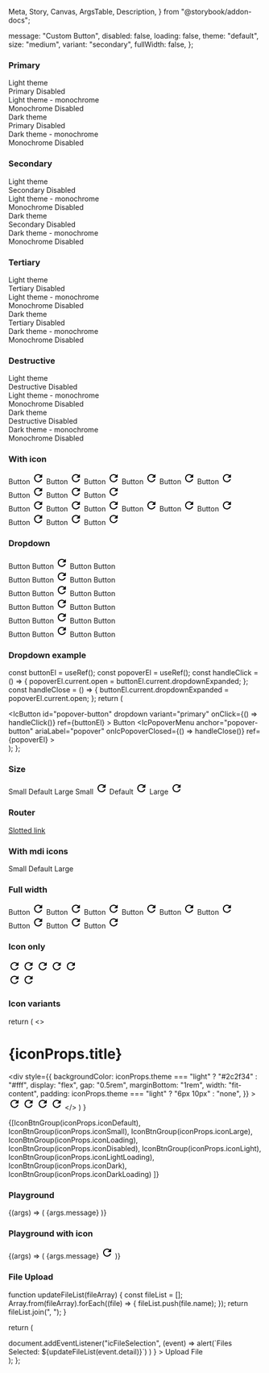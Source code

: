   Meta,
  Story,
  Canvas,
  ArgsTable,
  Description,
} from "@storybook/addon-docs";

<Meta title="Button" component={IcButton} />

<Description markdown={readme} />

  message: "Custom Button",
  disabled: false,
  loading: false,
  theme: "default",
  size: "medium",
  variant: "secondary",
  fullWidth: false,
};

### Primary

<Canvas>
  <Story name="Primary">
    <div
        style={{display: "flex", flexDirection: "row", width: "fit-content", backgroundColor: "#ececec"}}
      >
        <div
          style={{padding: "1rem", display: "flex", flexDirection: "column", gap: "0.5rem"}}
        >
          <IcTypography variant="subtitle-large"> Light theme </IcTypography>
          <div>
            <IcButton variant="primary" theme="light" id="mybuttonid">
              Primary
            </IcButton>
            <IcButton variant="primary" theme="light" disabled>
              Disabled
            </IcButton>
          </div>
        </div>
        <div
          style={{padding: "1rem", display: "flex", flexDirection: "column", gap: "0.5rem"}}
        >
          <IcTypography variant="subtitle-large">
            Light theme - monochrome
          </IcTypography>
          <div>
            <IcButton variant="primary" monochrome> Monochrome </IcButton>
            <IcButton variant="primary" disabled monochrome theme="light">
              Disabled
            </IcButton>
          </div>
        </div>
      </div>
      <div
        style={{display: "flex", flexDirection: "row", marginTop: "1rem", backgroundColor: "#474A48", borderRadius: "5px", width: "fit-content"}}
      >
        <div
          style={{padding: "1rem", display: "flex", flexDirection: "column", gap: "0.5rem"}}
        >
          <IcTypography variant="subtitle-large" style={{color: "white"}}>
            Dark theme
          </IcTypography>
          <div>
            <IcButton variant="primary" theme="dark" id="mybuttonid">
              Primary
            </IcButton>
            <IcButton variant="primary" theme="dark" disabled>
              Disabled
            </IcButton>
          </div>
        </div>
        <div
          style={{padding: "1rem", display: "flex", flexDirection: "column", gap: "0.5rem"}}
        >
          <IcTypography variant="subtitle-large" style={{color: "white"}}>
            Dark theme - monochrome
          </IcTypography>
          <div>
            <IcButton variant="primary" monochrome theme="dark">
              Monochrome
            </IcButton>
            <IcButton variant="primary" disabled monochrome theme="dark">
              Disabled
            </IcButton>
          </div>
        </div>
      </div>
  </Story>
</Canvas>

### Secondary

<Canvas>
  <Story name="Secondary">
   <div
        style={{display: "flex", flexDirection: "row", width: "fit-content", backgroundColor: "#ececec"}}
      >
        <div
          style={{padding: "1rem", display: "flex", flexDirection: "column", gap: "0.5rem"}}
        >
          <IcTypography variant="subtitle-large"> Light theme </IcTypography>
          <div>
            <IcButton variant="secondary" theme="light" id="mybuttonid">
              Secondary
            </IcButton>
            <IcButton variant="secondary" theme="light" disabled>
              Disabled
            </IcButton>
          </div>
        </div>
        <div
          style={{padding: "1rem", display: "flex", flexDirection: "column", gap: "0.5rem"}}
        >
          <IcTypography variant="subtitle-large">
            Light theme - monochrome
          </IcTypography>
          <div>
            <IcButton variant="secondary" monochrome> Monochrome </IcButton>
            <IcButton variant="secondary" disabled monochrome theme="light">
              Disabled
            </IcButton>
          </div>
        </div>
      </div>
      <div
        style={{display: "flex", flexDirection: "row", marginTop: "1rem", backgroundColor: "#474A48", borderRadius: "5px", width: "fit-content"}}
      >
        <div
          style={{padding: "1rem", display: "flex", flexDirection: "column", gap: "0.5rem"}}
        >
          <IcTypography variant="subtitle-large" style={{color: "white"}}>
            Dark theme
          </IcTypography>
          <div>
            <IcButton variant="secondary" theme="dark" id="mybuttonid">
              Secondary
            </IcButton>
            <IcButton variant="secondary" theme="dark" disabled>
              Disabled
            </IcButton>
          </div>
        </div>
        <div
          style={{padding: "1rem", display: "flex", flexDirection: "column", gap: "0.5rem"}}
        >
          <IcTypography variant="subtitle-large" style={{color: "white"}}>
            Dark theme - monochrome
          </IcTypography>
          <div>
            <IcButton variant="secondary" monochrome theme="dark">
              Monochrome
            </IcButton>
            <IcButton variant="secondary" disabled monochrome theme="dark">
              Disabled
            </IcButton>
          </div>
        </div>
      </div>
  </Story>
</Canvas>

### Tertiary

<Canvas>
  <Story name="Tertiary">
   <div
        style={{display: "flex", flexDirection: "row", width: "fit-content", backgroundColor: "#ececec"}}
      >
        <div
          style={{padding: "1rem", display: "flex", flexDirection: "column", gap: "0.5rem"}}
        >
          <IcTypography variant="subtitle-large"> Light theme </IcTypography>
          <div>
            <IcButton variant="tertiary" theme="light" id="mybuttonid">
              Tertiary
            </IcButton>
            <IcButton variant="tertiary" theme="light" disabled>
              Disabled
            </IcButton>
          </div>
        </div>
        <div
          style={{padding: "1rem", display: "flex", flexDirection: "column", gap: "0.5rem"}}
        >
          <IcTypography variant="subtitle-large">
            Light theme - monochrome
          </IcTypography>
          <div>
            <IcButton variant="tertiary" monochrome> Monochrome </IcButton>
            <IcButton variant="tertiary" disabled monochrome theme="light">
              Disabled
            </IcButton>
          </div>
        </div>
      </div>
      <div
        style={{display: "flex", flexDirection: "row", marginTop: "1rem", backgroundColor: "#474A48", borderRadius: "5px", width: "fit-content"}}
      >
        <div
          style={{padding: "1rem", display: "flex", flexDirection: "column", gap: "0.5rem"}}
        >
          <IcTypography variant="subtitle-large" style={{color: "white"}}>
            Dark theme
          </IcTypography>
          <div>
            <IcButton variant="tertiary" theme="dark" id="mybuttonid">
              Tertiary
            </IcButton>
            <IcButton variant="tertiary" theme="dark" disabled>
              Disabled
            </IcButton>
          </div>
        </div>
        <div
          style={{padding: "1rem", display: "flex", flexDirection: "column", gap: "0.5rem"}}
        >
          <IcTypography variant="subtitle-large" style={{color: "white"}}>
            Dark theme - monochrome
          </IcTypography>
          <div>
            <IcButton variant="tertiary" monochrome theme="dark">
              Monochrome
            </IcButton>
            <IcButton variant="tertiary" disabled monochrome theme="dark">
              Disabled
            </IcButton>
          </div>
        </div>
      </div>
  </Story>
</Canvas>

### Destructive

<Canvas>
  <Story name="Destructive">
    <div
        style={{display: "flex", flexDirection: "row", width: "fit-content", backgroundColor: "#ececec"}}
      >
        <div
          style={{padding: "1rem", display: "flex", flexDirection: "column", gap: "0.5rem"}}
        >
          <IcTypography variant="subtitle-large"> Light theme </IcTypography>
          <div>
            <IcButton variant="destructive" theme="light" id="mybuttonid">
              Destructive
            </IcButton>
            <IcButton variant="destructive" theme="light" disabled>
              Disabled
            </IcButton>
          </div>
        </div>
        <div
          style={{padding: "1rem", display: "flex", flexDirection: "column", gap: "0.5rem"}}
        >
          <IcTypography variant="subtitle-large">
            Light theme - monochrome
          </IcTypography>
          <div>
            <IcButton variant="destructive" monochrome> Monochrome </IcButton>
            <IcButton variant="destructive" disabled monochrome theme="light">
              Disabled
            </IcButton>
          </div>
        </div>
      </div>
      <div
        style={{display: "flex", flexDirection: "row", marginTop: "1rem", backgroundColor: "#474A48", borderRadius: "5px", width: "fit-content"}}
      >
        <div
          style={{padding: "1rem", display: "flex", flexDirection: "column", gap: "0.5rem"}}
        >
          <IcTypography variant="subtitle-large" style={{color: "white"}}>
            Dark theme
          </IcTypography>
          <div>
            <IcButton variant="destructive" theme="dark" id="mybuttonid">
              Destructive
            </IcButton>
            <IcButton variant="destructive" theme="dark" disabled>
              Disabled
            </IcButton>
          </div>
        </div>
        <div
          style={{padding: "1rem", display: "flex", flexDirection: "column", gap: "0.5rem"}}
        >
          <IcTypography variant="subtitle-large" style={{color: "white"}}>
            Dark theme - monochrome
          </IcTypography>
          <div>
            <IcButton variant="destructive" monochrome theme="dark">
              Monochrome
            </IcButton>
            <IcButton variant="destructive" disabled monochrome theme="dark">
              Disabled
            </IcButton>
          </div>
        </div>
      </div>
  </Story>
</Canvas>

### With icon

<Canvas>
  <Story name="With icon">
    <div>
      <IcButton variant="primary">
        Button
        <svg
          slot="left-icon"
          xmlns="http://www.w3.org/2000/svg"
          height="24px"
          viewBox="0 0 24 24"
          width="24px"
          fill="#000000"
        >
          <path d="M0 0h24v24H0V0z" fill="none" />
          <path d="M17.65 6.35C16.2 4.9 14.21 4 12 4c-4.42 0-7.99 3.58-7.99 8s3.57 8 7.99 8c3.73 0 6.84-2.55 7.73-6h-2.08c-.82 2.33-3.04 4-5.65 4-3.31 0-6-2.69-6-6s2.69-6 6-6c1.66 0 3.14.69 4.22 1.78L13 11h7V4l-2.35 2.35z" />
        </svg>
      </IcButton>
      <IcButton variant="secondary">
        Button
        <svg
          slot="left-icon"
          xmlns="http://www.w3.org/2000/svg"
          height="24px"
          viewBox="0 0 24 24"
          width="24px"
          fill="#000000"
        >
          <path d="M0 0h24v24H0V0z" fill="none" />
          <path d="M17.65 6.35C16.2 4.9 14.21 4 12 4c-4.42 0-7.99 3.58-7.99 8s3.57 8 7.99 8c3.73 0 6.84-2.55 7.73-6h-2.08c-.82 2.33-3.04 4-5.65 4-3.31 0-6-2.69-6-6s2.69-6 6-6c1.66 0 3.14.69 4.22 1.78L13 11h7V4l-2.35 2.35z" />
        </svg>
      </IcButton>
      <IcButton variant="tertiary">
        Button
        <svg
          slot="left-icon"
          xmlns="http://www.w3.org/2000/svg"
          height="24px"
          viewBox="0 0 24 24"
          width="24px"
          fill="#000000"
        >
          <path d="M0 0h24v24H0V0z" fill="none" />
          <path d="M17.65 6.35C16.2 4.9 14.21 4 12 4c-4.42 0-7.99 3.58-7.99 8s3.57 8 7.99 8c3.73 0 6.84-2.55 7.73-6h-2.08c-.82 2.33-3.04 4-5.65 4-3.31 0-6-2.69-6-6s2.69-6 6-6c1.66 0 3.14.69 4.22 1.78L13 11h7V4l-2.35 2.35z" />
        </svg>
      </IcButton>
      <IcButton theme="dark">
        Button
        <svg
          slot="left-icon"
          xmlns="http://www.w3.org/2000/svg"
          height="24px"
          viewBox="0 0 24 24"
          width="24px"
          fill="#000000"
        >
          <path d="M0 0h24v24H0V0z" fill="none" />
          <path d="M17.65 6.35C16.2 4.9 14.21 4 12 4c-4.42 0-7.99 3.58-7.99 8s3.57 8 7.99 8c3.73 0 6.84-2.55 7.73-6h-2.08c-.82 2.33-3.04 4-5.65 4-3.31 0-6-2.69-6-6s2.69-6 6-6c1.66 0 3.14.69 4.22 1.78L13 11h7V4l-2.35 2.35z" />
        </svg>
      </IcButton>
      <IcButton variant="destructive">
        Button
        <svg
          slot="left-icon"
          xmlns="http://www.w3.org/2000/svg"
          height="24px"
          viewBox="0 0 24 24"
          width="24px"
          fill="#000000"
        >
          <path d="M0 0h24v24H0V0z" fill="none" />
          <path d="M17.65 6.35C16.2 4.9 14.21 4 12 4c-4.42 0-7.99 3.58-7.99 8s3.57 8 7.99 8c3.73 0 6.84-2.55 7.73-6h-2.08c-.82 2.33-3.04 4-5.65 4-3.31 0-6-2.69-6-6s2.69-6 6-6c1.66 0 3.14.69 4.22 1.78L13 11h7V4l-2.35 2.35z" />
        </svg>
      </IcButton>
      <IcButton variant="destructive" disabled>
        Button
        <svg
          slot="left-icon"
          xmlns="http://www.w3.org/2000/svg"
          height="24px"
          viewBox="0 0 24 24"
          width="24px"
          fill="#000000"
        >
          <path d="M0 0h24v24H0V0z" fill="none" />
          <path d="M17.65 6.35C16.2 4.9 14.21 4 12 4c-4.42 0-7.99 3.58-7.99 8s3.57 8 7.99 8c3.73 0 6.84-2.55 7.73-6h-2.08c-.82 2.33-3.04 4-5.65 4-3.31 0-6-2.69-6-6s2.69-6 6-6c1.66 0 3.14.69 4.22 1.78L13 11h7V4l-2.35 2.35z" />
        </svg>
      </IcButton>
      <div
        style={{
          backgroundColor: "#2c2f34",
          display: "inline-block",
          padding: "6px 10px",
        }}
      >
        <IcButton variant="primary" theme="light">
          Button
          <svg
            slot="left-icon"
            xmlns="http://www.w3.org/2000/svg"
            height="24px"
            viewBox="0 0 24 24"
            width="24px"
            fill="#000000"
          >
            <path d="M0 0h24v24H0V0z" fill="none" />
            <path d="M17.65 6.35C16.2 4.9 14.21 4 12 4c-4.42 0-7.99 3.58-7.99 8s3.57 8 7.99 8c3.73 0 6.84-2.55 7.73-6h-2.08c-.82 2.33-3.04 4-5.65 4-3.31 0-6-2.69-6-6s2.69-6 6-6c1.66 0 3.14.69 4.22 1.78L13 11h7V4l-2.35 2.35z" />
          </svg>
        </IcButton>
        <IcButton variant="secondary" theme="light">
          Button
          <svg
            slot="left-icon"
            xmlns="http://www.w3.org/2000/svg"
            height="24px"
            viewBox="0 0 24 24"
            width="24px"
            fill="#000000"
          >
            <path d="M0 0h24v24H0V0z" fill="none" />
            <path d="M17.65 6.35C16.2 4.9 14.21 4 12 4c-4.42 0-7.99 3.58-7.99 8s3.57 8 7.99 8c3.73 0 6.84-2.55 7.73-6h-2.08c-.82 2.33-3.04 4-5.65 4-3.31 0-6-2.69-6-6s2.69-6 6-6c1.66 0 3.14.69 4.22 1.78L13 11h7V4l-2.35 2.35z" />
          </svg>
        </IcButton>
        <IcButton variant="tertiary" theme="light">
          Button
          <svg
            slot="left-icon"
            xmlns="http://www.w3.org/2000/svg"
            height="24px"
            viewBox="0 0 24 24"
            width="24px"
            fill="#000000"
          >
            <path d="M0 0h24v24H0V0z" fill="none" />
            <path d="M17.65 6.35C16.2 4.9 14.21 4 12 4c-4.42 0-7.99 3.58-7.99 8s3.57 8 7.99 8c3.73 0 6.84-2.55 7.73-6h-2.08c-.82 2.33-3.04 4-5.65 4-3.31 0-6-2.69-6-6s2.69-6 6-6c1.66 0 3.14.69 4.22 1.78L13 11h7V4l-2.35 2.35z" />
          </svg>
        </IcButton>
      </div>
    </div>
    <div>
      <IcButton variant="primary">
        Button
        <svg
          slot="right-icon"
          xmlns="http://www.w3.org/2000/svg"
          height="24px"
          viewBox="0 0 24 24"
          width="24px"
          fill="#000000"
        >
          <path d="M0 0h24v24H0V0z" fill="none" />
          <path d="M17.65 6.35C16.2 4.9 14.21 4 12 4c-4.42 0-7.99 3.58-7.99 8s3.57 8 7.99 8c3.73 0 6.84-2.55 7.73-6h-2.08c-.82 2.33-3.04 4-5.65 4-3.31 0-6-2.69-6-6s2.69-6 6-6c1.66 0 3.14.69 4.22 1.78L13 11h7V4l-2.35 2.35z" />
        </svg>
      </IcButton>
      <IcButton variant="secondary">
        Button
        <svg
          slot="right-icon"
          xmlns="http://www.w3.org/2000/svg"
          height="24px"
          viewBox="0 0 24 24"
          width="24px"
          fill="#000000"
        >
          <path d="M0 0h24v24H0V0z" fill="none" />
          <path d="M17.65 6.35C16.2 4.9 14.21 4 12 4c-4.42 0-7.99 3.58-7.99 8s3.57 8 7.99 8c3.73 0 6.84-2.55 7.73-6h-2.08c-.82 2.33-3.04 4-5.65 4-3.31 0-6-2.69-6-6s2.69-6 6-6c1.66 0 3.14.69 4.22 1.78L13 11h7V4l-2.35 2.35z" />
        </svg>
      </IcButton>
      <IcButton variant="tertiary">
        Button
        <svg
          slot="right-icon"
          xmlns="http://www.w3.org/2000/svg"
          height="24px"
          viewBox="0 0 24 24"
          width="24px"
          fill="#000000"
        >
          <path d="M0 0h24v24H0V0z" fill="none" />
          <path d="M17.65 6.35C16.2 4.9 14.21 4 12 4c-4.42 0-7.99 3.58-7.99 8s3.57 8 7.99 8c3.73 0 6.84-2.55 7.73-6h-2.08c-.82 2.33-3.04 4-5.65 4-3.31 0-6-2.69-6-6s2.69-6 6-6c1.66 0 3.14.69 4.22 1.78L13 11h7V4l-2.35 2.35z" />
        </svg>
      </IcButton>
      <IcButton theme="dark">
        Button
        <svg
          slot="right-icon"
          xmlns="http://www.w3.org/2000/svg"
          height="24px"
          viewBox="0 0 24 24"
          width="24px"
          fill="#000000"
        >
          <path d="M0 0h24v24H0V0z" fill="none" />
          <path d="M17.65 6.35C16.2 4.9 14.21 4 12 4c-4.42 0-7.99 3.58-7.99 8s3.57 8 7.99 8c3.73 0 6.84-2.55 7.73-6h-2.08c-.82 2.33-3.04 4-5.65 4-3.31 0-6-2.69-6-6s2.69-6 6-6c1.66 0 3.14.69 4.22 1.78L13 11h7V4l-2.35 2.35z" />
        </svg>
      </IcButton>
      <IcButton variant="destructive">
        Button
        <svg
          slot="right-icon"
          xmlns="http://www.w3.org/2000/svg"
          height="24px"
          viewBox="0 0 24 24"
          width="24px"
          fill="#000000"
        >
          <path d="M0 0h24v24H0V0z" fill="none" />
          <path d="M17.65 6.35C16.2 4.9 14.21 4 12 4c-4.42 0-7.99 3.58-7.99 8s3.57 8 7.99 8c3.73 0 6.84-2.55 7.73-6h-2.08c-.82 2.33-3.04 4-5.65 4-3.31 0-6-2.69-6-6s2.69-6 6-6c1.66 0 3.14.69 4.22 1.78L13 11h7V4l-2.35 2.35z" />
        </svg>
      </IcButton>
      <IcButton variant="destructive" disabled>
        Button
        <svg
          slot="right-icon"
          xmlns="http://www.w3.org/2000/svg"
          height="24px"
          viewBox="0 0 24 24"
          width="24px"
          fill="#000000"
        >
          <path d="M0 0h24v24H0V0z" fill="none" />
          <path d="M17.65 6.35C16.2 4.9 14.21 4 12 4c-4.42 0-7.99 3.58-7.99 8s3.57 8 7.99 8c3.73 0 6.84-2.55 7.73-6h-2.08c-.82 2.33-3.04 4-5.65 4-3.31 0-6-2.69-6-6s2.69-6 6-6c1.66 0 3.14.69 4.22 1.78L13 11h7V4l-2.35 2.35z" />
        </svg>
      </IcButton>
      <div
        style={{
          backgroundColor: "#2c2f34",
          display: "inline-block",
          padding: "6px 10px",
        }}
      >
        <IcButton variant="primary" theme="light">
          Button
          <svg
            slot="right-icon"
            xmlns="http://www.w3.org/2000/svg"
            height="24px"
            viewBox="0 0 24 24"
            width="24px"
            fill="#000000"
          >
            <path d="M0 0h24v24H0V0z" fill="none" />
            <path d="M17.65 6.35C16.2 4.9 14.21 4 12 4c-4.42 0-7.99 3.58-7.99 8s3.57 8 7.99 8c3.73 0 6.84-2.55 7.73-6h-2.08c-.82 2.33-3.04 4-5.65 4-3.31 0-6-2.69-6-6s2.69-6 6-6c1.66 0 3.14.69 4.22 1.78L13 11h7V4l-2.35 2.35z" />
          </svg>
        </IcButton>
        <IcButton variant="secondary" theme="light">
          Button
          <svg
            slot="right-icon"
            xmlns="http://www.w3.org/2000/svg"
            height="24px"
            viewBox="0 0 24 24"
            width="24px"
            fill="#000000"
          >
            <path d="M0 0h24v24H0V0z" fill="none" />
            <path d="M17.65 6.35C16.2 4.9 14.21 4 12 4c-4.42 0-7.99 3.58-7.99 8s3.57 8 7.99 8c3.73 0 6.84-2.55 7.73-6h-2.08c-.82 2.33-3.04 4-5.65 4-3.31 0-6-2.69-6-6s2.69-6 6-6c1.66 0 3.14.69 4.22 1.78L13 11h7V4l-2.35 2.35z" />
          </svg>
        </IcButton>
        <IcButton variant="tertiary" theme="light">
          Button
          <svg
            slot="right-icon"
            xmlns="http://www.w3.org/2000/svg"
            height="24px"
            viewBox="0 0 24 24"
            width="24px"
            fill="#000000"
          >
            <path d="M0 0h24v24H0V0z" fill="none" />
            <path d="M17.65 6.35C16.2 4.9 14.21 4 12 4c-4.42 0-7.99 3.58-7.99 8s3.57 8 7.99 8c3.73 0 6.84-2.55 7.73-6h-2.08c-.82 2.33-3.04 4-5.65 4-3.31 0-6-2.69-6-6s2.69-6 6-6c1.66 0 3.14.69 4.22 1.78L13 11h7V4l-2.35 2.35z" />
          </svg>
        </IcButton>
      </div>
    </div>
  </Story>
</Canvas>

### Dropdown

<Canvas>
  <Story name="Dropdown">
    <div>
      <div style={{ padding: "6px" }}>
        <IcButton dropdown="true" variant="primary">
          Button
        </IcButton>
        <IcButton dropdown="true" variant="primary">
          Button
          <svg
            slot="left-icon"
            xmlns="http://www.w3.org/2000/svg"
            height="24px"
            viewBox="0 0 24 24"
            width="24px"
            fill="#000000"
          >
            <path d="M0 0h24v24H0V0z" fill="none" />
            <path d="M17.65 6.35C16.2 4.9 14.21 4 12 4c-4.42 0-7.99 3.58-7.99 8s3.57 8 7.99 8c3.73 0 6.84-2.55 7.73-6h-2.08c-.82 2.33-3.04 4-5.65 4-3.31 0-6-2.69-6-6s2.69-6 6-6c1.66 0 3.14.69 4.22 1.78L13 11h7V4l-2.35 2.35z" />
          </svg>
        </IcButton>
        <IcButton dropdown="true" variant="secondary">
          Button
        </IcButton>
        <IcButton dropdown="true" variant="tertiary">
          Button
        </IcButton>
      </div>
      <div style={{ padding: "6px" }}>
        <IcButton dropdown="true" disabled="true" variant="primary">
          Button
        </IcButton>
        <IcButton dropdown="true" disabled="true" variant="primary">
          Button
          <svg
            slot="left-icon"
            xmlns="http://www.w3.org/2000/svg"
            height="24px"
            viewBox="0 0 24 24"
            width="24px"
            fill="#000000"
          >
            <path d="M0 0h24v24H0V0z" fill="none" />
            <path d="M17.65 6.35C16.2 4.9 14.21 4 12 4c-4.42 0-7.99 3.58-7.99 8s3.57 8 7.99 8c3.73 0 6.84-2.55 7.73-6h-2.08c-.82 2.33-3.04 4-5.65 4-3.31 0-6-2.69-6-6s2.69-6 6-6c1.66 0 3.14.69 4.22 1.78L13 11h7V4l-2.35 2.35z" />
          </svg>
        </IcButton>
        <IcButton dropdown="true" disabled="true" variant="secondary">
          Button
        </IcButton>
        <IcButton dropdown="true" disabled="true" variant="tertiary">
          Button
        </IcButton>
      </div>
      <div style={{ padding: "6px" }}>
        <IcButton dropdown="true" variant="primary" theme="dark">
          Button
        </IcButton>
        <IcButton dropdown="true" theme="dark" variant="primary">
          Button
          <svg
            slot="left-icon"
            xmlns="http://www.w3.org/2000/svg"
            height="24px"
            viewBox="0 0 24 24"
            width="24px"
            fill="#000000"
          >
            <path d="M0 0h24v24H0V0z" fill="none" />
            <path d="M17.65 6.35C16.2 4.9 14.21 4 12 4c-4.42 0-7.99 3.58-7.99 8s3.57 8 7.99 8c3.73 0 6.84-2.55 7.73-6h-2.08c-.82 2.33-3.04 4-5.65 4-3.31 0-6-2.69-6-6s2.69-6 6-6c1.66 0 3.14.69 4.22 1.78L13 11h7V4l-2.35 2.35z" />
          </svg>
        </IcButton>
        <IcButton dropdown="true" variant="secondary" theme="dark">
          Button
        </IcButton>
        <IcButton dropdown="true" variant="tertiary" theme="dark">
          Button
        </IcButton>
      </div>
      <div
        style={{
          backgroundColor: "#2c2f34",
          padding: "6px 10px",
          width: "fit-content",
        }}
      >
        <IcButton dropdown="true" variant="primary" theme="light">
          Button
        </IcButton>
        <IcButton dropdown="true" theme="light" variant="primary">
          Button
          <svg
            slot="left-icon"
            xmlns="http://www.w3.org/2000/svg"
            height="24px"
            viewBox="0 0 24 24"
            width="24px"
            fill="#000000"
          >
            <path d="M0 0h24v24H0V0z" fill="none" />
            <path d="M17.65 6.35C16.2 4.9 14.21 4 12 4c-4.42 0-7.99 3.58-7.99 8s3.57 8 7.99 8c3.73 0 6.84-2.55 7.73-6h-2.08c-.82 2.33-3.04 4-5.65 4-3.31 0-6-2.69-6-6s2.69-6 6-6c1.66 0 3.14.69 4.22 1.78L13 11h7V4l-2.35 2.35z" />
          </svg>
        </IcButton>
        <IcButton dropdown="true" variant="secondary" theme="light">
          Button
        </IcButton>
        <IcButton
          dropdown="true"
          variant="tertiary"
          theme="light"
          id="mybuttonid"
          onclick="alert('test')"
        >
          Button
        </IcButton>
      </div>
      <div style={{ padding: "6px" }}>
        <IcButton dropdown="true" variant="primary" size="small">
          Button
        </IcButton>
        <IcButton dropdown="true" size="small" variant="primary">
          Button
          <svg
            slot="left-icon"
            xmlns="http://www.w3.org/2000/svg"
            height="24px"
            viewBox="0 0 24 24"
            width="24px"
            fill="#000000"
          >
            <path d="M0 0h24v24H0V0z" fill="none" />
            <path d="M17.65 6.35C16.2 4.9 14.21 4 12 4c-4.42 0-7.99 3.58-7.99 8s3.57 8 7.99 8c3.73 0 6.84-2.55 7.73-6h-2.08c-.82 2.33-3.04 4-5.65 4-3.31 0-6-2.69-6-6s2.69-6 6-6c1.66 0 3.14.69 4.22 1.78L13 11h7V4l-2.35 2.35z" />
          </svg>
        </IcButton>
        <IcButton dropdown="true" variant="secondary" size="small">
          Button
        </IcButton>
        <IcButton dropdown="true" variant="tertiary" size="small">
          Button
        </IcButton>
      </div>
      <div style={{ padding: "6px" }}>
        <IcButton dropdown="true" variant="primary" size="large">
          Button
        </IcButton>
        <IcButton dropdown="true" size="large" variant="primary">
          Button
          <svg
            slot="left-icon"
            xmlns="http://www.w3.org/2000/svg"
            height="24px"
            viewBox="0 0 24 24"
            width="24px"
            fill="#000000"
          >
            <path d="M0 0h24v24H0V0z" fill="none" />
            <path d="M17.65 6.35C16.2 4.9 14.21 4 12 4c-4.42 0-7.99 3.58-7.99 8s3.57 8 7.99 8c3.73 0 6.84-2.55 7.73-6h-2.08c-.82 2.33-3.04 4-5.65 4-3.31 0-6-2.69-6-6s2.69-6 6-6c1.66 0 3.14.69 4.22 1.78L13 11h7V4l-2.35 2.35z" />
          </svg>
        </IcButton>
        <IcButton dropdown="true" variant="secondary" size="large">
          Button
        </IcButton>
        <IcButton dropdown="true" variant="tertiary" size="large">
          Button
        </IcButton>
      </div>
    </div>
  </Story>
</Canvas>

### Dropdown example

  const buttonEl = useRef();
  const popoverEl = useRef();
  const handleClick = () => {
    popoverEl.current.open = buttonEl.current.dropdownExpanded;
  };
  const handleClose = () => {
    buttonEl.current.dropdownExpanded = popoverEl.current.open;
  };
  return (
    <div>
      <IcButton
        id="popover-button"
        dropdown
        variant="primary"
        onClick={() => handleClick()}
        ref={buttonEl}
      >
        Button
      </IcButton>
      <IcPopoverMenu
        anchor="popover-button"
        ariaLabel="popover"
        onIcPopoverClosed={() => handleClose()}
        ref={popoverEl}
      >
        <IcMenuItem label="Copy code"></IcMenuItem>
        <IcMenuItem label="Paste code"></IcMenuItem>
        <IcMenuItem label="Actions"></IcMenuItem>
      </IcPopoverMenu>
    </div>
  );
};

<Canvas>
  <Story name="Dropdown example">
    <PopoverDropdown />
  </Story>
</Canvas>

### Size

<Canvas>
  <Story name="Size">
    <IcButton variant="primary" size="small">
      Small
    </IcButton>
    <IcButton variant="primary">Default</IcButton>
    <IcButton variant="primary" size="large">
      Large
    </IcButton>
    <IcButton variant="primary" size="small">
      Small
      <svg
        slot="left-icon"
        xmlns="http://www.w3.org/2000/svg"
        height="24px"
        viewBox="0 0 24 24"
        width="24px"
        fill="#000000"
      >
        <path d="M0 0h24v24H0V0z" fill="none" />
        <path d="M17.65 6.35C16.2 4.9 14.21 4 12 4c-4.42 0-7.99 3.58-7.99 8s3.57 8 7.99 8c3.73 0 6.84-2.55 7.73-6h-2.08c-.82 2.33-3.04 4-5.65 4-3.31 0-6-2.69-6-6s2.69-6 6-6c1.66 0 3.14.69 4.22 1.78L13 11h7V4l-2.35 2.35z" />
      </svg>
    </IcButton>
    <IcButton variant="primary">
      Default
      <svg
        slot="left-icon"
        xmlns="http://www.w3.org/2000/svg"
        height="24px"
        viewBox="0 0 24 24"
        width="24px"
        fill="#000000"
      >
        <path d="M0 0h24v24H0V0z" fill="none" />
        <path d="M17.65 6.35C16.2 4.9 14.21 4 12 4c-4.42 0-7.99 3.58-7.99 8s3.57 8 7.99 8c3.73 0 6.84-2.55 7.73-6h-2.08c-.82 2.33-3.04 4-5.65 4-3.31 0-6-2.69-6-6s2.69-6 6-6c1.66 0 3.14.69 4.22 1.78L13 11h7V4l-2.35 2.35z" />
      </svg>
    </IcButton>
    <IcButton variant="primary" size="large">
      Large
      <svg
        slot="left-icon"
        xmlns="http://www.w3.org/2000/svg"
        height="24px"
        viewBox="0 0 24 24"
        width="24px"
        fill="#000000"
      >
        <path d="M0 0h24v24H0V0z" fill="none" />
        <path d="M17.65 6.35C16.2 4.9 14.21 4 12 4c-4.42 0-7.99 3.58-7.99 8s3.57 8 7.99 8c3.73 0 6.84-2.55 7.73-6h-2.08c-.82 2.33-3.04 4-5.65 4-3.31 0-6-2.69-6-6s2.69-6 6-6c1.66 0 3.14.69 4.22 1.78L13 11h7V4l-2.35 2.35z" />
      </svg>
    </IcButton>
  </Story>
</Canvas>

### Router

<Canvas>
  <Story name="Router">
    <IcButton>
      <a slot="router-item" href="/">
        Slotted link
      </a>
    </IcButton>
  </Story>
</Canvas>

### With mdi icons

<Canvas>
  <Story name="With mdi icons">
    <IcButton variant="primary" size="small">
      Small
      <SlottedSVG slot="left-icon" path={mdiAccountGroup} />
    </IcButton>
    <IcButton variant="primary">
      Default
      <SlottedSVG slot="left-icon" path={mdiAccountGroup} />
    </IcButton>
    <IcButton variant="primary" size="large">
      Large
      <SlottedSVG slot="left-icon" path={mdiAccountGroup} />
    </IcButton>
  </Story>
</Canvas>

### Full width

<Canvas>
  <Story name="Full width">
    <IcButton variant="primary" fullWidth="true">
      Button
      <svg
        slot="left-icon"
        xmlns="http://www.w3.org/2000/svg"
        height="24px"
        viewBox="0 0 24 24"
        width="24px"
        fill="#000000"
      >
        <path d="M0 0h24v24H0V0z" fill="none" />
        <path d="M17.65 6.35C16.2 4.9 14.21 4 12 4c-4.42 0-7.99 3.58-7.99 8s3.57 8 7.99 8c3.73 0 6.84-2.55 7.73-6h-2.08c-.82 2.33-3.04 4-5.65 4-3.31 0-6-2.69-6-6s2.69-6 6-6c1.66 0 3.14.69 4.22 1.78L13 11h7V4l-2.35 2.35z" />
      </svg>
    </IcButton>
    <IcButton variant="secondary" fullWidth="true">
      Button
      <svg
        slot="left-icon"
        xmlns="http://www.w3.org/2000/svg"
        height="24px"
        viewBox="0 0 24 24"
        width="24px"
        fill="#000000"
      >
        <path d="M0 0h24v24H0V0z" fill="none" />
        <path d="M17.65 6.35C16.2 4.9 14.21 4 12 4c-4.42 0-7.99 3.58-7.99 8s3.57 8 7.99 8c3.73 0 6.84-2.55 7.73-6h-2.08c-.82 2.33-3.04 4-5.65 4-3.31 0-6-2.69-6-6s2.69-6 6-6c1.66 0 3.14.69 4.22 1.78L13 11h7V4l-2.35 2.35z" />
      </svg>
    </IcButton>
    <IcButton variant="tertiary" fullWidth="true">
      Button
      <svg
        slot="left-icon"
        xmlns="http://www.w3.org/2000/svg"
        height="24px"
        viewBox="0 0 24 24"
        width="24px"
        fill="#000000"
      >
        <path d="M0 0h24v24H0V0z" fill="none" />
        <path d="M17.65 6.35C16.2 4.9 14.21 4 12 4c-4.42 0-7.99 3.58-7.99 8s3.57 8 7.99 8c3.73 0 6.84-2.55 7.73-6h-2.08c-.82 2.33-3.04 4-5.65 4-3.31 0-6-2.69-6-6s2.69-6 6-6c1.66 0 3.14.69 4.22 1.78L13 11h7V4l-2.35 2.35z" />
      </svg>
    </IcButton>
    <IcButton theme="dark" fullWidth="true">
      Button
      <svg
        slot="left-icon"
        xmlns="http://www.w3.org/2000/svg"
        height="24px"
        viewBox="0 0 24 24"
        width="24px"
        fill="#000000"
      >
        <path d="M0 0h24v24H0V0z" fill="none" />
        <path d="M17.65 6.35C16.2 4.9 14.21 4 12 4c-4.42 0-7.99 3.58-7.99 8s3.57 8 7.99 8c3.73 0 6.84-2.55 7.73-6h-2.08c-.82 2.33-3.04 4-5.65 4-3.31 0-6-2.69-6-6s2.69-6 6-6c1.66 0 3.14.69 4.22 1.78L13 11h7V4l-2.35 2.35z" />
      </svg>
    </IcButton>
    <IcButton variant="destructive" fullWidth="true">
      Button
      <svg
        slot="left-icon"
        xmlns="http://www.w3.org/2000/svg"
        height="24px"
        viewBox="0 0 24 24"
        width="24px"
        fill="#000000"
      >
        <path d="M0 0h24v24H0V0z" fill="none" />
        <path d="M17.65 6.35C16.2 4.9 14.21 4 12 4c-4.42 0-7.99 3.58-7.99 8s3.57 8 7.99 8c3.73 0 6.84-2.55 7.73-6h-2.08c-.82 2.33-3.04 4-5.65 4-3.31 0-6-2.69-6-6s2.69-6 6-6c1.66 0 3.14.69 4.22 1.78L13 11h7V4l-2.35 2.35z" />
      </svg>
    </IcButton>
    <IcButton variant="destructive" disabled fullWidth="true">
      Button
      <svg
        slot="left-icon"
        xmlns="http://www.w3.org/2000/svg"
        height="24px"
        viewBox="0 0 24 24"
        width="24px"
        fill="#000000"
      >
        <path d="M0 0h24v24H0V0z" fill="none" />
        <path d="M17.65 6.35C16.2 4.9 14.21 4 12 4c-4.42 0-7.99 3.58-7.99 8s3.57 8 7.99 8c3.73 0 6.84-2.55 7.73-6h-2.08c-.82 2.33-3.04 4-5.65 4-3.31 0-6-2.69-6-6s2.69-6 6-6c1.66 0 3.14.69 4.22 1.78L13 11h7V4l-2.35 2.35z" />
      </svg>
    </IcButton>
    <div style={{ backgroundColor: "#2c2f34", padding: "6px 10px" }}>
      <IcButton variant="primary" theme="light" fullWidth="true">
        Button
        <svg
          slot="left-icon"
          xmlns="http://www.w3.org/2000/svg"
          height="24px"
          viewBox="0 0 24 24"
          width="24px"
          fill="#000000"
        >
          <path d="M0 0h24v24H0V0z" fill="none" />
          <path d="M17.65 6.35C16.2 4.9 14.21 4 12 4c-4.42 0-7.99 3.58-7.99 8s3.57 8 7.99 8c3.73 0 6.84-2.55 7.73-6h-2.08c-.82 2.33-3.04 4-5.65 4-3.31 0-6-2.69-6-6s2.69-6 6-6c1.66 0 3.14.69 4.22 1.78L13 11h7V4l-2.35 2.35z" />
        </svg>
      </IcButton>
      <IcButton variant="secondary" theme="light" fullWidth="true">
        Button
        <svg
          slot="left-icon"
          xmlns="http://www.w3.org/2000/svg"
          height="24px"
          viewBox="0 0 24 24"
          width="24px"
          fill="#000000"
        >
          <path d="M0 0h24v24H0V0z" fill="none" />
          <path d="M17.65 6.35C16.2 4.9 14.21 4 12 4c-4.42 0-7.99 3.58-7.99 8s3.57 8 7.99 8c3.73 0 6.84-2.55 7.73-6h-2.08c-.82 2.33-3.04 4-5.65 4-3.31 0-6-2.69-6-6s2.69-6 6-6c1.66 0 3.14.69 4.22 1.78L13 11h7V4l-2.35 2.35z" />
        </svg>
      </IcButton>
      <IcButton variant="tertiary" theme="light" fullWidth="true">
        Button
        <svg
          slot="left-icon"
          xmlns="http://www.w3.org/2000/svg"
          height="24px"
          viewBox="0 0 24 24"
          width="24px"
          fill="#000000"
        >
          <path d="M0 0h24v24H0V0z" fill="none" />
          <path d="M17.65 6.35C16.2 4.9 14.21 4 12 4c-4.42 0-7.99 3.58-7.99 8s3.57 8 7.99 8c3.73 0 6.84-2.55 7.73-6h-2.08c-.82 2.33-3.04 4-5.65 4-3.31 0-6-2.69-6-6s2.69-6 6-6c1.66 0 3.14.69 4.22 1.78L13 11h7V4l-2.35 2.35z" />
        </svg>
      </IcButton>
    </div>
  </Story>
</Canvas>

### Icon only

<Canvas>
  <Story name="Icon only">
    <IcButton variant="icon" size="small" aria-label="refresh">
      <svg
        xmlns="http://www.w3.org/2000/svg"
        height="24px"
        viewBox="0 0 24 24"
        width="24px"
        fill="#000000"
      >
        <path d="M0 0h24v24H0V0z" fill="none" />
        <path d="M17.65 6.35C16.2 4.9 14.21 4 12 4c-4.42 0-7.99 3.58-7.99 8s3.57 8 7.99 8c3.73 0 6.84-2.55 7.73-6h-2.08c-.82 2.33-3.04 4-5.65 4-3.31 0-6-2.69-6-6s2.69-6 6-6c1.66 0 3.14.69 4.22 1.78L13 11h7V4l-2.35 2.35z" />
      </svg>
    </IcButton>
    <IcButton variant="icon" aria-label="refresh">
      <svg
        xmlns="http://www.w3.org/2000/svg"
        height="24px"
        viewBox="0 0 24 24"
        width="24px"
        fill="#000000"
      >
        <path d="M0 0h24v24H0V0z" fill="none" />
        <path d="M17.65 6.35C16.2 4.9 14.21 4 12 4c-4.42 0-7.99 3.58-7.99 8s3.57 8 7.99 8c3.73 0 6.84-2.55 7.73-6h-2.08c-.82 2.33-3.04 4-5.65 4-3.31 0-6-2.69-6-6s2.69-6 6-6c1.66 0 3.14.69 4.22 1.78L13 11h7V4l-2.35 2.35z" />
      </svg>
    </IcButton>
    <IcButton variant="icon" size="large" aria-label="refresh">
      <svg
        xmlns="http://www.w3.org/2000/svg"
        height="24px"
        viewBox="0 0 24 24"
        width="24px"
        fill="#000000"
      >
        <path d="M0 0h24v24H0V0z" fill="none" />
        <path d="M17.65 6.35C16.2 4.9 14.21 4 12 4c-4.42 0-7.99 3.58-7.99 8s3.57 8 7.99 8c3.73 0 6.84-2.55 7.73-6h-2.08c-.82 2.33-3.04 4-5.65 4-3.31 0-6-2.69-6-6s2.69-6 6-6c1.66 0 3.14.69 4.22 1.78L13 11h7V4l-2.35 2.35z" />
      </svg>
    </IcButton>
    <IcButton variant="icon" size="large" aria-label="refresh" disabled>
      <svg
        xmlns="http://www.w3.org/2000/svg"
        height="24px"
        viewBox="0 0 24 24"
        width="24px"
        fill="#000000"
      >
        <path d="M0 0h24v24H0V0z" fill="none" />
        <path d="M17.65 6.35C16.2 4.9 14.21 4 12 4c-4.42 0-7.99 3.58-7.99 8s3.57 8 7.99 8c3.73 0 6.84-2.55 7.73-6h-2.08c-.82 2.33-3.04 4-5.65 4-3.31 0-6-2.69-6-6s2.69-6 6-6c1.66 0 3.14.69 4.22 1.78L13 11h7V4l-2.35 2.35z" />
      </svg>
    </IcButton>
    <IcButton
      variant="icon"
      theme="dark"
      size="large"
      aria-label="refresh"
    >
      <svg
        xmlns="http://www.w3.org/2000/svg"
        height="24px"
        viewBox="0 0 24 24"
        width="24px"
        fill="#000000"
      >
        <path d="M0 0h24v24H0V0z" fill="none" />
        <path d="M17.65 6.35C16.2 4.9 14.21 4 12 4c-4.42 0-7.99 3.58-7.99 8s3.57 8 7.99 8c3.73 0 6.84-2.55 7.73-6h-2.08c-.82 2.33-3.04 4-5.65 4-3.31 0-6-2.69-6-6s2.69-6 6-6c1.66 0 3.14.69 4.22 1.78L13 11h7V4l-2.35 2.35z" />
      </svg>
    </IcButton>
    <div
      style={{
        backgroundColor: "#2c2f34",
        display: "inline-block",
        padding: "6px 10px",
      }}
    >
      <IcButton
        variant="icon"
        size="large"
        aria-label="refresh"
        theme="light"
      >
        <svg
          xmlns="http://www.w3.org/2000/svg"
          height="24px"
          viewBox="0 0 24 24"
          width="24px"
          fill="#000000"
        >
          <path d="M0 0h24v24H0V0z" fill="none" />
          <path d="M17.65 6.35C16.2 4.9 14.21 4 12 4c-4.42 0-7.99 3.58-7.99 8s3.57 8 7.99 8c3.73 0 6.84-2.55 7.73-6h-2.08c-.82 2.33-3.04 4-5.65 4-3.31 0-6-2.69-6-6s2.69-6 6-6c1.66 0 3.14.69 4.22 1.78L13 11h7V4l-2.35 2.35z" />
        </svg>
      </IcButton>
      <IcButton
        variant="icon"
        size="large"
        aria-label="refresh"
        theme="light"
        disabled
      >
        <svg
          xmlns="http://www.w3.org/2000/svg"
          height="24px"
          viewBox="0 0 24 24"
          width="24px"
          fill="#000000"
        >
          <path d="M0 0h24v24H0V0z" fill="none" />
          <path d="M17.65 6.35C16.2 4.9 14.21 4 12 4c-4.42 0-7.99 3.58-7.99 8s3.57 8 7.99 8c3.73 0 6.84-2.55 7.73-6h-2.08c-.82 2.33-3.04 4-5.65 4-3.31 0-6-2.69-6-6s2.69-6 6-6c1.66 0 3.14.69 4.22 1.78L13 11h7V4l-2.35 2.35z" />
        </svg>
      </IcButton>
    </div>
  </Story>
</Canvas>

### Icon variants

  return (
    <>
      <h1>{iconProps.title}</h1>
      <div style={{
          backgroundColor: iconProps.theme === "light"  ? "#2c2f34" : "#fff",
          display: "flex",
          gap: "0.5rem",
          marginBottom: "1rem",
          width: "fit-content",
          padding: iconProps.theme === "light"  ? "6px 10px" : "none",
        }} >
        <IcButton variant="icon-primary" size={iconProps.size} theme={iconProps.theme} loading={iconProps.loading} disabled={iconProps.disabled} aria-label="refresh" id="testButton" >
          <svg
            xmlns="http://www.w3.org/2000/svg"
            height="24px"
            viewBox="0 0 24 24"
            width="24px"
            fill="#000000"
          >
            <path d="M0 0h24v24H0V0z" fill="none" />
            <path d="M17.65 6.35C16.2 4.9 14.21 4 12 4c-4.42 0-7.99 3.58-7.99 8s3.57 8 7.99 8c3.73 0 6.84-2.55 7.73-6h-2.08c-.82 2.33-3.04 4-5.65 4-3.31 0-6-2.69-6-6s2.69-6 6-6c1.66 0 3.14.69 4.22 1.78L13 11h7V4l-2.35 2.35z" />
          </svg>
        </IcButton>
        <IcButton variant="icon-secondary" size={iconProps.size} theme={iconProps.theme} loading={iconProps.loading} disabled={iconProps.disabled} aria-label="refresh" id="testButton" >
          <svg
            xmlns="http://www.w3.org/2000/svg"
            height="24px"
            viewBox="0 0 24 24"
            width="24px"
            fill="#000000"
          >
            <path d="M0 0h24v24H0V0z" fill="none" />
            <path d="M17.65 6.35C16.2 4.9 14.21 4 12 4c-4.42 0-7.99 3.58-7.99 8s3.57 8 7.99 8c3.73 0 6.84-2.55 7.73-6h-2.08c-.82 2.33-3.04 4-5.65 4-3.31 0-6-2.69-6-6s2.69-6 6-6c1.66 0 3.14.69 4.22 1.78L13 11h7V4l-2.35 2.35z" />
          </svg>
        </IcButton>
        <IcButton variant="icon-tertiary" size={iconProps.size} theme={iconProps.theme} loading={iconProps.loading} disabled={iconProps.disabled} aria-label="refresh" id="testButton" >
          <svg
            xmlns="http://www.w3.org/2000/svg"
            height="24px"
            viewBox="0 0 24 24"
            width="24px"
            fill="#000000"
          >
            <path d="M0 0h24v24H0V0z" fill="none" />
            <path d="M17.65 6.35C16.2 4.9 14.21 4 12 4c-4.42 0-7.99 3.58-7.99 8s3.57 8 7.99 8c3.73 0 6.84-2.55 7.73-6h-2.08c-.82 2.33-3.04 4-5.65 4-3.31 0-6-2.69-6-6s2.69-6 6-6c1.66 0 3.14.69 4.22 1.78L13 11h7V4l-2.35 2.35z" />
          </svg>
        </IcButton>
        <IcButton variant="icon-destructive" size={iconProps.size} theme={iconProps.theme} loading={iconProps.loading} disabled={iconProps.disabled} aria-label="refresh" id="testButton" >
          <svg
            xmlns="http://www.w3.org/2000/svg"
            height="24px"
            viewBox="0 0 24 24"
            width="24px"
            fill="#000000"
          >
            <path d="M0 0h24v24H0V0z" fill="none" />
            <path d="M17.65 6.35C16.2 4.9 14.21 4 12 4c-4.42 0-7.99 3.58-7.99 8s3.57 8 7.99 8c3.73 0 6.84-2.55 7.73-6h-2.08c-.82 2.33-3.04 4-5.65 4-3.31 0-6-2.69-6-6s2.69-6 6-6c1.66 0 3.14.69 4.22 1.78L13 11h7V4l-2.35 2.35z" />
          </svg>
        </IcButton>
      </div>
    </>
  )
}

<Canvas>
  <Story name="Icon variants">
    {[IconBtnGroup(iconProps.iconDefault),
      IconBtnGroup(iconProps.iconSmall),
      IconBtnGroup(iconProps.iconLarge),
      IconBtnGroup(iconProps.iconLoading),
      IconBtnGroup(iconProps.iconDisabled),
      IconBtnGroup(iconProps.iconLight),
      IconBtnGroup(iconProps.iconLightLoading),
      IconBtnGroup(iconProps.iconDark),
      IconBtnGroup(iconProps.iconDarkLoading)
    ]}
  </Story>
</Canvas>

### Playground

<Canvas>
  <Story
    args={defaultArgs}
    argTypes={{
      variant: {
        options: ["primary", "secondary", "tertiary", "destructive"],
        control: { type: "select" },
      },
      size: {
        options: ["medium", "large", "small"],
        control: { type: "inline-radio" },
      },
      theme: {
        options: ["inherit", "dark", "light"],
        control: { type: "inline-radio" },
      },
      fullWidth: {
        control: { type: "boolean" },
      },
    }}
    name="Playground"
  >
    {(args) => (
      <IcButton
        disabled={args.disabled}
        variant={args.variant}
        size={args.size}
        loading={args.loading}
            theme={args.theme}
        fullWidth={args.fullWidth}
      >
        {args.message}
      </IcButton>
    )}
  </Story>
</Canvas>

### Playground with icon

<Canvas>
  <Story
    args={{ ...defaultArgs }}
    argTypes={{
      variant: {
        options: ["primary", "secondary", "tertiary", "destructive"],
        control: { type: "select" },
      },
      size: {
        options: ["medium", "large", "small"],
        control: { type: "inline-radio" },
      },
      theme: {
        options: ["default", "dark", "light"],
        control: { type: "inline-radio" },
      },
      fullWidth: {
        control: { type: "boolean" },
      },
    }}
    name="Playground with icon"
  >
    {(args) => (
      <IcButton
        disabled={args.disabled}
        variant={args.variant}
        size={args.size}
        loading={args.loading}
        theme={args.theme}
        fullWidth={args.fullWidth}
      >
        {args.message}
        <svg
          slot="left-icon"
          xmlns="http://www.w3.org/2000/svg"
          height="24px"
          viewBox="0 0 24 24"
          width="24px"
          fill="#000000"
        >
          <path d="M0 0h24v24H0V0z" fill="none" />
          <path d="M17.65 6.35C16.2 4.9 14.21 4 12 4c-4.42 0-7.99 3.58-7.99 8s3.57 8 7.99 8c3.73 0 6.84-2.55 7.73-6h-2.08c-.82 2.33-3.04 4-5.65 4-3.31 0-6-2.69-6-6s2.69-6 6-6c1.66 0 3.14.69 4.22 1.78L13 11h7V4l-2.35 2.35z" />
        </svg>
      </IcButton>
    )}
  </Story>
</Canvas>

### File Upload

  function updateFileList(fileArray) {
    const fileList = [];
    Array.from(fileArray).forEach((file) => {
      fileList.push(file.name);
    });
    return fileList.join(", ");
  }

return (

<div>
  <IcButton
    variant="primary"
    fileUpload="true"
    accept=".doc, text/plain, .json"
    onClick={(event) =>
      document.addEventListener("icFileSelection", (event) =>
        alert(`Files Selected: ${updateFileList(event.detail)}`)
      )
    }
  >
    Upload File
  </IcButton>
</div>
); };

<Canvas>
  <Story name="File Upload">
    <FileUpload />
  </Story>
</Canvas>
